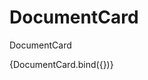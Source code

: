 
<Meta title="components/molecules/DocumentCard" decorators={[withDesign]} />

# DocumentCard

DocumentCard

<Canvas>
  <Story
    name="DocumentCard"
    parameters={{
      design: {
        type: 'figma',
        url: '',
      },
    }}
    args={{
      title: 'Kúpna zmluva technológie garáže M. Benku',
      createdAt: 'utorok 19. decembra 2017',
      fileExtension: '.pdf',
      fileSize: '164 kB',
      content: 'Kúpna zmluva na technológie inštalované v podzemnej garáži na Nám. M. Benku od odovzdávajúceho nájomcu',
    }}
  >
    {DocumentCard.bind({})}
  </Story>
</Canvas>

<ArgsTable of={DocumentCard} />
